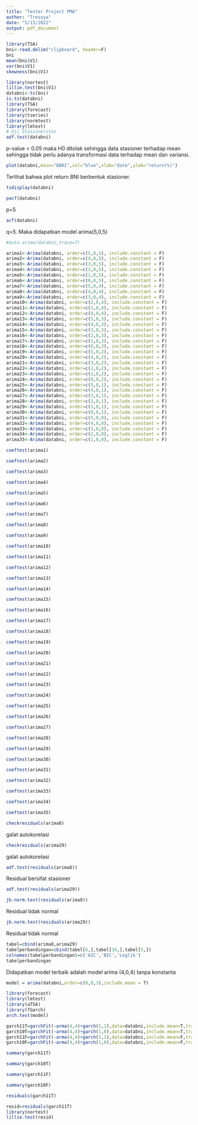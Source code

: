 ---
title: "Tester Project PMA"
author: "Tressya"
date: "5/13/2022"
output: pdf_document
---

```{r}
library(TSA)
bni<-read.delim("clipboard", header=F)
bni
mean(bni$V1)
var(bni$V1)
skewness(bni$V1)
```

```{r}
library(nortest) 
lillie.test(bni$V1)
databni<-ts(bni)
is.ts(databni)
library(TSA)
library(forecast)
library(tseries)
library(normtest)
library(lmtest)
# Uji Stasioneritas 
adf.test(databni)
```
p-value < 0.05 maka H0 ditolak sehingga data stasioner terhadap mean sehingga tidak perlu adanya transformasi data terhadap mean dan variansi. 
```{r}
plot(databni,main="BBRI",col="blue",xlab="date",ylab="return(%)")
```
Terlihat bahwa plot return BNI berbentuk stasioner. 
```{r}
tsdisplay(databni)
```

```{r}
pacf(databni)
```
p=5
```{r}
acf(databni)
```
q=5. Maka didapatkan model arima(5,0,5)
```{r}
#auto.arima(databni,trace=T)
```

```{r}
arima1<-Arima(databni, order=c(5,0,5), include.constant = F)
arima2<-Arima(databni, order=c(4,0,5), include.constant = F)
arima3<-Arima(databni, order=c(3,0,5), include.constant = F)
arima4<-Arima(databni, order=c(2,0,5), include.constant = F)
arima5<-Arima(databni, order=c(1,0,5), include.constant = F)
arima6<-Arima(databni, order=c(0,0,5), include.constant = F)
arima7<-Arima(databni, order=c(5,0,4), include.constant = F)
arima8<-Arima(databni, order=c(4,0,4), include.constant = F)
arima9<-Arima(databni, order=c(3,0,4), include.constant = F)
arima10<-Arima(databni, order=c(2,0,4), include.constant = F)
arima11<-Arima(databni, order=c(1,0,4), include.constant = F)
arima12<-Arima(databni, order=c(0,0,4), include.constant = F)
arima13<-Arima(databni, order=c(5,0,3), include.constant = F)
arima14<-Arima(databni, order=c(4,0,3), include.constant = F)
arima15<-Arima(databni, order=c(3,0,3), include.constant = F)
arima16<-Arima(databni, order=c(2,0,3), include.constant = F)
arima17<-Arima(databni, order=c(1,0,3), include.constant = F)
arima18<-Arima(databni, order=c(0,0,3), include.constant = F)
arima19<-Arima(databni, order=c(5,0,2), include.constant = F)
arima20<-Arima(databni, order=c(4,0,2), include.constant = F)
arima21<-Arima(databni, order=c(3,0,2), include.constant = F)
arima22<-Arima(databni, order=c(2,0,2), include.constant = F)
arima23<-Arima(databni, order=c(1,0,2), include.constant = F)
arima24<-Arima(databni, order=c(0,0,2), include.constant = F)
arima25<-Arima(databni, order=c(5,0,1), include.constant = F)
arima26<-Arima(databni, order=c(4,0,1), include.constant = F)
arima27<-Arima(databni, order=c(3,0,1), include.constant = F)
arima28<-Arima(databni, order=c(2,0,1), include.constant = F)
arima29<-Arima(databni, order=c(1,0,1), include.constant = F)
arima30<-Arima(databni, order=c(0,0,1), include.constant = F)
arima31<-Arima(databni, order=c(5,0,0), include.constant = F)
arima32<-Arima(databni, order=c(4,0,0), include.constant = F)
arima33<-Arima(databni, order=c(3,0,0), include.constant = F)
arima34<-Arima(databni, order=c(2,0,0), include.constant = F)
arima35<-Arima(databni, order=c(1,0,0), include.constant = F)
```

```{r}
coeftest(arima1)
```

```{r}
coeftest(arima2)
```

```{r}
coeftest(arima3)
```

```{r}
coeftest(arima4)
```


```{r}
coeftest(arima5)
```


```{r}
coeftest(arima6)
```


```{r}
coeftest(arima7)
```


```{r}
coeftest(arima8)
```


```{r}
coeftest(arima9)
```


```{r}
coeftest(arima10)
```


```{r}
coeftest(arima11)
```


```{r}
coeftest(arima12)
```


```{r}
coeftest(arima13)
```


```{r}
coeftest(arima14)
```


```{r}
coeftest(arima15)
```


```{r}
coeftest(arima16)
```


```{r}
coeftest(arima17)
```


```{r}
coeftest(arima18)
```


```{r}
coeftest(arima19)
```


```{r}
coeftest(arima20)
```


```{r}
coeftest(arima21)
```


```{r}
coeftest(arima22)
```


```{r}
coeftest(arima23)
```


```{r}
coeftest(arima24)
```


```{r}
coeftest(arima25)
```


```{r}
coeftest(arima26)
```


```{r}
coeftest(arima27)
```


```{r}
coeftest(arima28)
```


```{r}
coeftest(arima29)
```


```{r}
coeftest(arima30)
```


```{r}
coeftest(arima31)
```


```{r}
coeftest(arima32)
```


```{r}
coeftest(arima33)
```


```{r}
coeftest(arima34)
```


```{r}
coeftest(arima35)
```

```{r}
checkresiduals(arima8)
```
galat autokorelasi

```{r}
checkresiduals(arima29)
```
galat autokorelasi 

```{r}
adf.test(residuals(arima8))
```
Residual bersifat stasioner
```{r}
adf.test(residuals(arima29))
```
```{r}
jb.norm.test(residuals(arima8))
```
Residual tidak normal
```{r}
jb.norm.test(residuals(arima29))
```
Residual tidak normal
```{r}
tabel=cbind(arima8,arima29)
tabelperbandingan=cbind(tabel[6,],tabel[16,],tabel[5,])
colnames(tabelperbandingan)=c('AIC','BIC','Loglik')
tabelperbandingan
```
Didapatkan model terbaik adalah model arima (4,0,4) tanpa konstanta 

```{r}
model = arima(databni,order=c(0,0,3),include.mean = T)
```

```{r}
library(forecast)
library(lmtest)
library(aTSA)
library(fGarch)
arch.test(model)

```

```{r}
garch11T=garchFit(~arma(4,4)+garch(1,1),data=databni,include.mean=T,trace=F)
garch10T=garchFit(~arma(4,4)+garch(1,0),data=databni,include.mean=T,trace=F)
garch11F=garchFit(~arma(4,4)+garch(1,1),data=databni,include.mean=F,trace=F)
garch10F=garchFit(~arma(4,4)+garch(1,0),data=databni,include.mean=F,trace=F)
```

```{r}
summary(garch11T)
```


```{r}
summary(garch10T)
```


```{r}
summary(garch11F)
```


```{r}
summary(garch10F)
```

```{r}
residuals(garch11T)
```

```{r}
resid=residuals(garch11T)
library(nortest)
lillie.test(resid)
```

